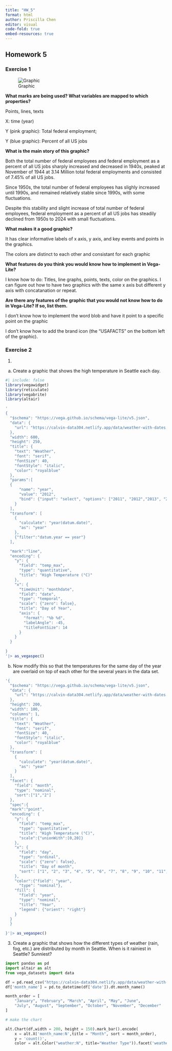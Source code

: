 ```yaml
---
title: "HW_5"
format: html
author: Priscilla Chen
editor: visual
code-fold: true
embed-resources: true
---
```


## Homework 5

### Exercise 1

![Graphic](/rprojects/jc253/DATA304/Pictures/Federal_work.png)

**What marks are being used? What variables are mapped to which properties?**

Points, lines, texts

X: time (year)

Y (pink graphic): Total federal employment;

Y (blue graphic): Percent of all US jobs

**What is the main story of this graphic?**

Both the total number of federal employees and federal employment as a percent of all US jobs sharply increased and decreased in 1940s, peaked at November of 1944 at 3.14 Million total federal employments and consisted of 7.45% of all US jobs.

Since 1950s, the total number of federal employees has slighly increased until 1990s, and remained relatively stable since 1990s, with some fluctuations.

Despite this stability and slight increase of total number of federal employees, federal employment as a percent of all US jobs has steadily declined from 1950s to 2024 with small fluctuations.

**What makes it a good graphic?**

It has clear informative labels of x axis, y axis, and key events and points in the graphics.

The colors are distinct to each other and consistant for each graphic

**What features do you think you would know how to implement in Vega-Lite?**

I know how to do: Titles, line graphs, points, texts, color on the graphics. I can figure out how to have two graphics with the same x axis but different y axis with concatanation or repeat.

**Are there any features of the graphic that you would not know how to do in Vega-Lite? If so, list them.**

I don't know how to implement the word blob and have it point to a specific point on the graphic

I don't know how to add the brand icon (the "USAFACTS" on the bottom left of the graphic).

### Exercise 2

1.  

```{=html}
<!-- -->
```
a.  Create a graphic that shows the high temperature in Seattle each day.

```r
#| include: false
library(vegawidget)
library(reticulate)
library(vegabrite)
library(altair)
```

```r
'
{
  "$schema": "https://vega.github.io/schema/vega-lite/v5.json",
  "data": {
    "url": "https://calvin-data304.netlify.app/data/weather-with-dates.csv"
  },
  "width": 600,
  "height": 250,
  "title": {
    "text": "Weather",
    "font": "serif",
    "fontSize": 40,
    "fontStyle": "italic",
    "color": "royalblue"
  },
  "params":[
  {
      "name": "year",
      "value": "2012",
      "bind": {"input": "select", "options": ["2011", "2012","2013", "2014", "2015"]}
    }
  ],
  "transform": [
    {
      "calculate": "year(datum.date)",
      "as": "year"
    },
    {"filter":"datum.year == year"}
  ],

  "mark":"line",
  "encoding": {
    "y": {
      "field": "temp_max",
      "type": "quantitative",
      "title": "High Temperature (°C)"
    },
    "x": {
      "timeUnit": "monthdate",
      "field": "date",
      "type": "temporal",
      "scale": {"zero": false},
      "title": "Day of Year",
      "axis": {
        "format": "%b %d",
        "labelAngle": -45,
        "titleFontSize": 14
      }
    }
  }
  
}
'|> as_vegaspec()
```

b.  Now modify this so that the temperatures for the same day of the year are overlaid on top of each other for the several years in the data set.

```r
'{
  "$schema": "https://vega.github.io/schema/vega-lite/v5.json",
  "data": {
    "url": "https://calvin-data304.netlify.app/data/weather-with-dates.csv"
  },
  "height": 200,
  "width": 100,
  "columns": 1,
  "title": {
    "text": "Weather",
    "font": "serif",
    "fontSize": 40,
    "fontStyle": "italic",
    "color": "royalblue"
  },
  "transform": [
    {
      "calculate": "year(datum.date)",
      "as": "year"
    }
  ],
  "facet": {
    "field": "month", 
    "type": "nominal",
    "sort":["1","2"]
  },
  "spec":{
  "mark":"point",
  "encoding": {
    "y": {
      "field": "temp_max",
      "type": "quantitative",
      "title": "High Temperature (°C)",
      "scale":{"unionWith":[0,20]}
    },
    "x": {
      "field": "day",
      "type": "ordinal",
      "scale": {"zero": false},
      "title": "Day of month",
      "sort": ["1", "2", "3", "4", "5", "6", "7", "8", "9", "10", "11", "12", "13", "14", "15", "16", "17", "18", "19", "20", "21", "22", "23", "24", "25", "26", "27", "28", "29", "30", "31"]
    },
    "color":{"field": "year",
      "type": "nominal"},
    "fill": {
      "field": "year",
      "type": "nominal",
      "title": "Year",
      "legend": {"orient": "right"}
    }
  }
  }
  
}'|> as_vegaspec()
```

3.  Create a graphic that shows how the different types of weather (rain, fog, etc.) are distributed by month in Seattle. When is it rainiest in Seattle? Sunniest?

```python
import pandas as pd
import altair as alt
from vega_datasets import data
```

```python

df = pd.read_csv("https://calvin-data304.netlify.app/data/weather-with-dates.csv")
df['month_name'] = pd.to_datetime(df['date']).dt.month_name()

month_order = [
    "January", "February", "March", "April", "May", "June",
    "July", "August", "September", "October", "November", "December"
]

# make the chart

alt.Chart(df,width = 200, height = 150).mark_bar().encode(
    x = alt.X('month_name:N',title = "Month", sort = month_order),
    y = 'count()',
    color = alt.Color("weather:N", title="Weather Type")).facet('weather:N', columns=3)
```
